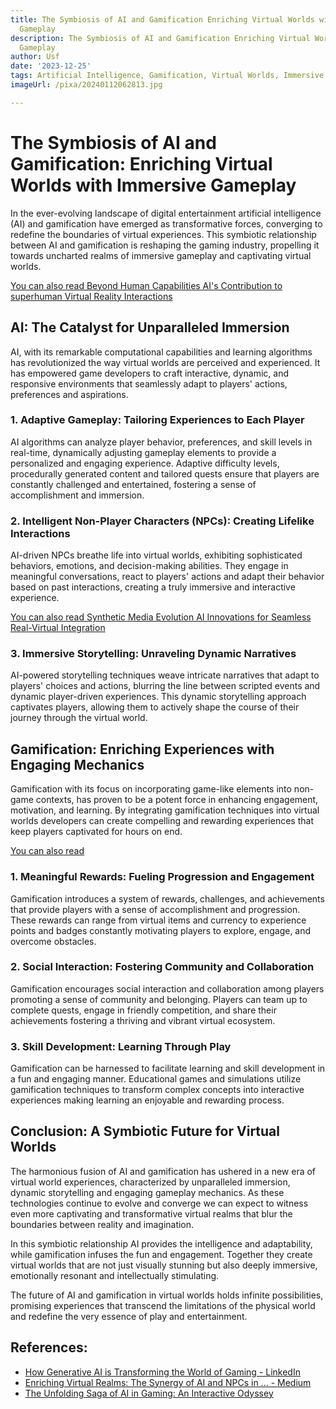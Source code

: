 ```yaml
---
title: The Symbiosis of AI and Gamification Enriching Virtual Worlds with Immersive
  Gameplay
description: The Symbiosis of AI and Gamification Enriching Virtual Worlds with Immersive
  Gameplay
author: Usf
date: '2023-12-25'
tags: Artificial Intelligence, Gamification, Virtual Worlds, Immersive Gameplay
imageUrl: /pixa/20240112062813.jpg

---
```

# The Symbiosis  of AI and Gamification: Enriching Virtual Worlds with Immersive Gameplay

In the ever-evolving landscape of digital entertainment  artificial intelligence (AI) and gamification have emerged as transformative forces, converging  to redefine  the boundaries of  virtual experiences. This symbiotic relationship  between AI and gamification is  reshaping the gaming  industry,  propelling it towards uncharted realms of immersive gameplay and captivating virtual worlds.

[You can  also read Beyond Human Capabilities AI's Contribution to superhuman Virtual Reality Interactions](Beyond%20Human%20Capabilities%20AI%27s%20Contribution%20to%20superhuman%20Virtual%20Reality%20Interactions)


## AI: The Catalyst for Unparalleled Immersion

AI, with its remarkable computational capabilities and learning algorithms has revolutionized the way virtual worlds are perceived and experienced. It has empowered game developers to craft interactive, dynamic, and  responsive environments that seamlessly adapt to players' actions, preferences and aspirations.

### 1. Adaptive Gameplay: Tailoring Experiences to Each Player

AI algorithms can analyze player behavior,  preferences,  and skill levels  in  real-time, dynamically adjusting gameplay elements to provide a personalized and engaging experience.  Adaptive difficulty levels,  procedurally generated content and tailored quests ensure that players  are  constantly challenged and entertained, fostering a  sense of accomplishment and immersion.

### 2. Intelligent Non-Player Characters (NPCs): Creating Lifelike Interactions

AI-driven  NPCs breathe life  into virtual worlds, exhibiting sophisticated behaviors, emotions,  and decision-making abilities. They  engage in meaningful conversations, react to players' actions and adapt their behavior based on past interactions,  creating  a truly immersive and interactive experience.

[You can also read Synthetic Media  Evolution  AI Innovations for Seamless Real-Virtual Integration](Synthetic%20Media%20Evolution%20AI%20Innovations%20for%20Seamless%20Real-Virtual%20Integration)


### 3. Immersive Storytelling: Unraveling Dynamic Narratives

AI-powered storytelling techniques weave intricate narratives that adapt to players' choices and  actions,  blurring the line between scripted events and dynamic player-driven experiences. This dynamic storytelling approach captivates players,  allowing them to  actively  shape the course of  their journey through the virtual  world.

## Gamification: Enriching  Experiences with Engaging Mechanics

Gamification with its focus on incorporating game-like elements into non-game contexts, has proven to be a potent force in enhancing engagement, motivation, and learning. By  integrating gamification techniques into virtual worlds developers can create compelling and rewarding experiences that keep players captivated for hours on end.

[You can also read  ]()


###  1. Meaningful Rewards: Fueling Progression  and Engagement

Gamification introduces a system of rewards, challenges, and achievements that provide players with a sense of accomplishment and progression. These  rewards can range from virtual items and currency to experience points and badges constantly motivating  players to explore, engage, and overcome obstacles.

###  2. Social Interaction: Fostering Community and Collaboration

Gamification encourages social interaction and collaboration among players promoting a sense of community and belonging. Players can team up to complete quests, engage in friendly competition, and  share their achievements fostering a thriving and vibrant virtual ecosystem.

### 3. Skill Development: Learning Through Play

Gamification can be harnessed to facilitate learning and skill development  in a fun  and  engaging manner. Educational  games and simulations utilize  gamification techniques to transform complex  concepts into interactive experiences making learning an enjoyable and  rewarding process.

## Conclusion: A Symbiotic Future for Virtual Worlds

The harmonious fusion of AI and gamification has ushered in  a new era of virtual world experiences,  characterized by unparalleled immersion, dynamic storytelling and engaging gameplay mechanics. As these technologies continue to evolve and converge we can expect to witness even more captivating and transformative virtual realms that blur the boundaries between reality and imagination.

In this symbiotic relationship AI provides the intelligence and  adaptability, while gamification  infuses the fun and engagement. Together they create virtual worlds  that are not just visually stunning but also deeply immersive, emotionally resonant and intellectually stimulating. 

The future of AI and gamification in virtual  worlds holds infinite possibilities, promising experiences that transcend the limitations of the  physical world and redefine  the very essence of play and entertainment.

## References:
- [How Generative AI is Transforming the World of Gaming - LinkedIn](https://www.linkedin.com/pulse/how-generative-ai-transforming-world-gaming-giovanni-sisinna-kmqmf)
- [Enriching Virtual Realms: The Synergy of AI and NPCs in ... - Medium](https://medium.com/coinmonks/enriching-virtual-realms-the-synergy-of-ai-and-npcs-in-the-metaverse-6775bad71eee)
- [The Unfolding Saga of AI in Gaming: An Interactive Odyssey](https://www.clickworker.com/customer-blog/ai-in-gaming/)
